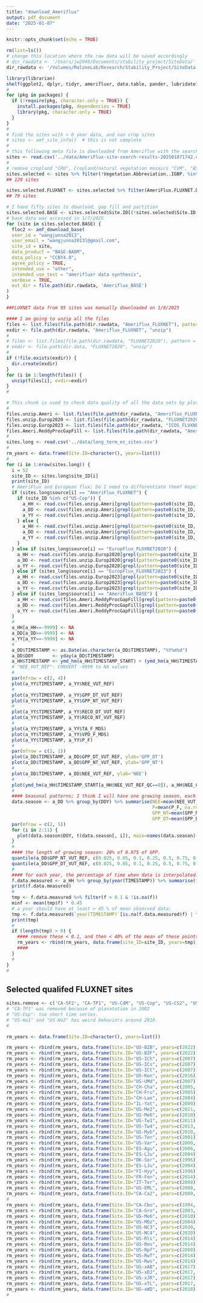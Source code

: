 ```yaml
---
title: "download_Ameriflux"
output: pdf_document
date: "2025-01-07"
---
```


```r
knitr::opts_chunk$set(echo = TRUE)
```


```r
rm(list=ls())
# change this location where the raw data will be saved accordingly
# dir_rawdata <- '/Users/jw2946/Documents/stability_project/SiteData/'
dir_rawdata <- '/Volumes/MaloneLab/Research/Stability_Project/SiteData'

```



```r
library(librarian)
shelf(ggplot2, dplyr, tidyr, amerifluxr, data.table, pander, lubridate)
#
for (pkg in packages) {
  if (!require(pkg, character.only = TRUE)) {
    install.packages(pkg, dependencies = TRUE)
    library(pkg, character.only = TRUE)
  }
}
#
# find the sites with > 6 year data, and non crop sites
# sites <- amf_site_info()  # this is not complete
#
# this following meta file is downloaded from Ameriflux with the search criteria: FC=true, NEE=true, data length >= 5 years
sites <- read.csv('../data/AmeriFlux-site-search-results-202501071742.csv')
#
# remove cropland "CRO", Cropland/natural vegetation mosaics "CVM", "BSV": Barren?, water: "WAT", Urban and built-up lands:"URB", Snow and ice: "SNO"
sites.selected <- sites %>% filter(!Vegetation.Abbreviation..IGBP. %in% c("CRO", "CVM", "BSV", "WAT", "URB", "SNO")) %>% filter(Data.Use.Policy=='CC-BY-4.0')
## 129 sites

sites.selected.FLUXNET <- sites.selected %>% filter(AmeriFlux.FLUXNET.Data.End - AmeriFlux.FLUXNET.Data.Start >= 4)
## 79 sites

# I have fifty sites to download, gap fill and partition
sites.selected.BASE <- sites.selected$Site.ID[(!sites.selected$Site.ID %in% sites.selected.FLUXNET$Site.ID)]
# base data was accessed in 1/7/2025
for (site in sites.selected.BASE) {
  floc2 <- amf_download_base(
  user_id = "wangjunna2013",
  user_email = "wangjunna2013l@gmail.com",
  site_id = site,
  data_product = "BASE-BADM",
  data_policy = "CCBY4.0",
  agree_policy = TRUE,
  intended_use = "other",
  intended_use_text = "amerifluxr data synthesis",
  verbose = TRUE,
  out_dir = file.path(dir.rawdata, 'Ameriflux_BASE')
)
}

##FLUXNET data from 95 sites was manually downloaded on 1/8/2025
```


```r
#### I am going to unzip all the files
files <- list.files(file.path(dir.rawdata, "Ameriflux_FLUXNET"), pattern = "\\.zip$", full.names = T)
exdir <- file.path(dir.rawdata, "Ameriflux_FLUXNET", "unzip")
# 
# files <- list.files(file.path(dir.rawdata, "FLUXNET2020"), pattern = "\\.zip$", full.names = T)
# exdir <- file.path(dir.data, "FLUXNET2020", "unzip")
#
if (!file.exists(exdir)) {
  dir.create(exdir)
}
for (i in 1:length(files)) {
  unzip(files[i], exdir=exdir)
}
#
```


```r
# This chunk is used to check data quality of all the data sets by plotting key variables.
# 
files.unzip.Ameri <- list.files(file.path(dir_rawdata, "Ameriflux_FLUXNET", "unzip"), full.names = T)
files.unzip.Europ2020 <- list.files(file.path(dir_rawdata, "FLUXNET2020", "unzip"), full.names = T)
files.unzip.Europ2023 <- list.files(file.path(dir_rawdata, "ICOS_FLUXNET", "unzip_connect2020"), full.names = T)
files.Ameri.ReddyProcGapFill <- list.files(file.path(dir_rawdata, "Ameriflux_BASE", "ReddyProcGapFill"), full.names=T)
#
sites.long <- read.csv('../data/long_term_ec_sites.csv')
#
rm_years <- data.frame(Site.ID=character(), years=list())
#
for (i in 1:nrow(sites.long)) {
  i = 52
  site_ID <- sites.long$site_ID[i]
  print(site_ID)
  # AmeriFlux and European flux; Do I need to differentiate them? Hopefully they use the same notation
  if (sites.long$source[i] == "AmeriFlux_FLUXNET") {
    if (site_ID %in% c("US-Cop")) {
      a_HH <- read.csv(files.unzip.Ameri[grepl(pattern=paste0(site_ID, "_FLUXNET_FULLSET_HR"), files.unzip.Ameri)])
      a_DD <- read.csv(files.unzip.Ameri[grepl(pattern=paste0(site_ID, "_FLUXNET_FULLSET_DD"), files.unzip.Ameri)])
      a_YY <- read.csv(files.unzip.Ameri[grepl(pattern=paste0(site_ID, "_FLUXNET_FULLSET_YY"), files.unzip.Ameri)])
    } else {
      a_HH <- read.csv(files.unzip.Ameri[grepl(pattern=paste0(site_ID, "_FLUXNET_FULLSET_HH"), files.unzip.Ameri)])
      a_DD <- read.csv(files.unzip.Ameri[grepl(pattern=paste0(site_ID, "_FLUXNET_FULLSET_DD"), files.unzip.Ameri)])
      a_YY <- read.csv(files.unzip.Ameri[grepl(pattern=paste0(site_ID, "_FLUXNET_FULLSET_YY"), files.unzip.Ameri)]) 
    }
  } else if (sites_long$source[i] == "EuropFlux_FLUXNET2020") {
    a_HH <- read.csv(files.unzip.Europ2020[grepl(pattern=paste0(site_ID, "_FLUXNET2015_FULLSET_HH"), files.unzip.Europ2020)])
    a_DD <- read.csv(files.unzip.Europ2020[grepl(pattern=paste0(site_ID, "_FLUXNET2015_FULLSET_DD"), files.unzip.Europ2020)])
    a_YY <- read.csv(files.unzip.Europ2020[grepl(pattern=paste0(site_ID, "_FLUXNET2015_FULLSET_YY"), files.unzip.Europ2020)])
  } else if (sites_long$source[i] == "EuropFlux_FLUXNET2023") {
    a_HH <- read.csv(files.unzip.Europ2023[grepl(pattern=paste0(site_ID, "_FLUXNET_HH"), files.unzip.Europ2023)])
    a_DD <- read.csv(files.unzip.Europ2023[grepl(pattern=paste0(site_ID, "_FLUXNET_DD"), files.unzip.Europ2023)])
    a_YY <- read.csv(files.unzip.Europ2023[grepl(pattern=paste0(site_ID, "_FLUXNET_YY"), files.unzip.Europ2023)])
  } else if (sites_long$source[i] == "AmeriFlux_BASE") {
    a_HH <- read.csv(files.Ameri.ReddyProcGapFill[grepl(pattern=paste0(site_ID, "_EDDYPROC_FULLSET_HH"), files.Ameri.ReddyProcGapFill)])
    a_DD <- read.csv(files.Ameri.ReddyProcGapFill[grepl(pattern=paste0(site_ID, "_EDDYPROC_FULLSET_DD"), files.Ameri.ReddyProcGapFill)])
    a_YY <- read.csv(files.Ameri.ReddyProcGapFill[grepl(pattern=paste0(site_ID, "_EDDYPROC_FULLSET_YY"), files.Ameri.ReddyProcGapFill)])
  }
  #
  a_HH[a_HH==-9999] <- NA
  a_DD[a_DD==-9999] <- NA
  a_YY[a_YY==-9999] <- NA
  #
  a_DD$TIMESTAMP <- as.Date(as.character(a_DD$TIMESTAMP), "%Y%m%d")
  a_DD$DOY       <- yday(a_DD$TIMESTAMP)
  a_HH$TIMESTAMP <- ymd_hm(a_HH$TIMESTAMP_START) + (ymd_hm(a_HH$TIMESTAMP_END) - ymd_hm(a_HH$TIMESTAMP_START)) / 2.0
  # "NEE_VUT_REF": CONVERT -9999 to NA values
  #
  par(mfrow = c(2, 4))
  plot(a_YY$TIMESTAMP, a_YY$NEE_VUT_REF)
  #
  plot(a_YY$TIMESTAMP, a_YY$GPP_DT_VUT_REF)
  plot(a_YY$TIMESTAMP, a_YY$GPP_NT_VUT_REF)
  #
  plot(a_YY$TIMESTAMP, a_YY$RECO_DT_VUT_REF)
  plot(a_YY$TIMESTAMP, a_YY$RECO_NT_VUT_REF)
  #
  plot(a_YY$TIMESTAMP, a_YY$TA_F_MDS)
  plot(a_YY$TIMESTAMP, a_YY$VPD_F_MDS)
  plot(a_YY$TIMESTAMP, a_YY$P_F)
  #
  par(mfrow = c(2, 1))
  plot(a_DD$TIMESTAMP, a_DD$GPP_DT_VUT_REF, ylab='GPP_DT')
  plot(a_DD$TIMESTAMP, a_DD$GPP_NT_VUT_REF, ylab='GPP_NT')
  #
  plot(a_DD$TIMESTAMP, a_DD$NEE_VUT_REF, ylab='NEE')
  # 
  plot(ymd_hm(a_HH$TIMESTAMP_START[a_HH$NEE_VUT_REF_QC==0]), a_HH$NEE_CUT_REF[a_HH$NEE_VUT_REF_QC==0], ylab='NEE_obsv')
  #
  #### Seasonal patterns; I think I will have one growing season, each year;
  data.season <- a_DD %>% group_by(DOY) %>% summarise(NEE=mean(NEE_VUT_REF, na.rm=T), NEE_DT=mean(NEE_VUT_REF_DAY, na.rm=T), NEE_NT=mean(NEE_CUT_REF_NIGHT, na.rm=T),
                                                      P=mean(P_F, na.rm=T), VPD=mean(VPD_F_MDS, na.rm=T), TA=mean(TA_F_MDS, na.rm=T), # TA=mean(TA_F_MDS, na.rm=T),
                                                      GPP_NT=mean(GPP_NT_VUT_REF, na.rm=T), RECO_NT=mean(RECO_NT_VUT_REF, na.rm=T),
                                                      GPP_DT=mean(GPP_DT_VUT_REF, na.rm=T), RECO_DT=mean(RECO_DT_VUT_REF, na.rm=T))
  par(mfrow = c(2, 5))
  for (i in 2:11) {
    plot(data.season$DOY, t(data.season[, i]), main=names(data.season)[i])
  }
  #
  #### the length of growing season: 20% of 0.975 of GPP.
  quantile(a_DD$GPP_NT_VUT_REF, c(0.025, 0.05, 0.1, 0.25, 0.5, 0.75, 0.9, 0.95, 0.975), na.rm=T)
  quantile(a_DD$GPP_DT_VUT_REF, c(0.025, 0.05, 0.1, 0.25, 0.5, 0.75, 0.9, 0.95, 0.975), na.rm=T)
  #
  #### for each year, the percentage of time when data is interpolated. 
  f.data.measured <- a_HH %>% group_by(year(TIMESTAMP)) %>% summarise(f=sum(NEE_VUT_REF_QC==0) / n(), name=site_ID)
  print(f.data.measured)
  #
  tmp <- f.data.measured %>% filter(f > 0.1 & !is.na(f))
  minf <- mean(tmp$f) * 0.45
  # a year should have at least > 45 % of mean observed data; 
  tmp <- f.data.measured$`year(TIMESTAMP)`[is.na(f.data.measured$f) | f.data.measured$f < minf]
  print(tmp)
  #
  if (length(tmp) > 0) {
    #### remove these < 0.1, and then < 40% of the mean of these points;
    rm_years <- rbind(rm_years, data.frame(site_ID=site_ID, years=tmp))
    ####
  }
  #
}
#
```

## Selected qualifed FLUXNET sites
```r
sites.remove <- c('CA-SF2', "CA-TP1", "US-CdM", "US-Cop", "US-CS2", "US-KS2" )
# "CA-TP1" was removed because of planatation in 2002
# "US-Cop": too short time series.
# "US-Ho1" and "US-Ho2" has weird behaviors around 2010. 
# 

rm_years <- data.frame(Site.ID=character(), years=list())

rm_years <- rbind(rm_years, data.frame(Site.ID="US-BZB", years=c(2022)))
rm_years <- rbind(rm_years, data.frame(Site.ID="US-BZF", years=c(2022)))
rm_years <- rbind(rm_years, data.frame(Site.ID="US-ICh", years=c(2007)))
rm_years <- rbind(rm_years, data.frame(Site.ID="US-ICs", years=c(2007)))
rm_years <- rbind(rm_years, data.frame(Site.ID="US-ICt", years=c(2007)))
rm_years <- rbind(rm_years, data.frame(Site.ID="US-Kon", years=c(2016)))
rm_years <- rbind(rm_years, data.frame(Site.ID="US-UMd", years=c(2007)))
rm_years <- rbind(rm_years, data.frame(Site.ID="CH-Cha", years=c(2005, 2009)))
rm_years <- rbind(rm_years, data.frame(Site.ID="CH-Fru", years=c(2005)))
rm_years <- rbind(rm_years, data.frame(Site.ID="CH-Lae", years=c(2004)))
rm_years <- rbind(rm_years, data.frame(Site.ID="IL-Yat", years=c(2000)))
rm_years <- rbind(rm_years, data.frame(Site.ID="US-Me2", years=c(2021, 2022)))
rm_years <- rbind(rm_years, data.frame(Site.ID="US-Me6", years=c(2010)))
rm_years <- rbind(rm_years, data.frame(Site.ID="US-Tw1", years=c(2011)))
rm_years <- rbind(rm_years, data.frame(Site.ID="US-Tw4", years=c(2013, 2021)))
rm_years <- rbind(rm_years, data.frame(Site.ID="US-Myb", years=c(2010, 2011)))
rm_years <- rbind(rm_years, data.frame(Site.ID="US-Ton", years=c(2001)))   
rm_years <- rbind(rm_years, data.frame(Site.ID="US-Var", years=c(2000, 2021)))   # 2021
rm_years <- rbind(rm_years, data.frame(Site.ID="ES-Agu", years=c(2006, 2013, 2014, 2015, 2016, 2017)))
rm_years <- rbind(rm_years, data.frame(Site.ID="ES-LJu", years=c(2004)))
rm_years <- rbind(rm_years, data.frame(Site.ID="DK-Sor", years=c(1996)))
rm_years <- rbind(rm_years, data.frame(Site.ID="ES-LJu", years=c(2004)))
rm_years <- rbind(rm_years, data.frame(Site.ID="FI-Hyy", years=c(1996)))
rm_years <- rbind(rm_years, data.frame(Site.ID="FR-Fon", years=c(2014)))
rm_years <- rbind(rm_years, data.frame(Site.ID="IT-Tor", years=c(2008)))
rm_years <- rbind(rm_years, data.frame(Site.ID="US-EML", years=c(2008, 2015, 2020)))
rm_years <- rbind(rm_years, data.frame(Site.ID="CA-Ca2", years=c(2000, 2001)))
#
rm_years <- rbind(rm_years, data.frame(Site.ID="CA-Cbo", years=c(1994, 1995, 2004)))
rm_years <- rbind(rm_years, data.frame(Site.ID="CA-Gro", years=c(2003, 2014)))        # 2014 is added, due to bad data quality. 
rm_years <- rbind(rm_years, data.frame(Site.ID="US-Me6", years=c(2010)))
rm_years <- rbind(rm_years, data.frame(Site.ID="US-MOz", years=c(2004)))
rm_years <- rbind(rm_years, data.frame(Site.ID="US-NC3", years=c(2020, 2021)))
rm_years <- rbind(rm_years, data.frame(Site.ID="US-NC4", years=c(2020)))
rm_years <- rbind(rm_years, data.frame(Site.ID="US-Rls", years=c(2014)))
rm_years <- rbind(rm_years, data.frame(Site.ID="US-Rms", years=c(2014)))
rm_years <- rbind(rm_years, data.frame(Site.ID="US-Rpf", years=c(2008)))
rm_years <- rbind(rm_years, data.frame(Site.ID="US-Rwf", years=c(2014)))
rm_years <- rbind(rm_years, data.frame(Site.ID="US-Rws", years=c(2014)))
rm_years <- rbind(rm_years, data.frame(Site.ID="US-xAB", years=c(2017)))
rm_years <- rbind(rm_years, data.frame(Site.ID="US-xDJ", years=c(2017, 2019)))
rm_years <- rbind(rm_years, data.frame(Site.ID="US-xJR", years=c(2017)))
rm_years <- rbind(rm_years, data.frame(Site.ID="US-xTL", years=c(2017, 2018, 2019)))
rm_years <- rbind(rm_years, data.frame(Site.ID="US-xWD", years=c(2018)))
#

```

